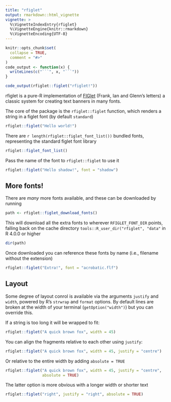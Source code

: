 ```yaml
---
title: "rfiglet"
output: rmarkdown::html_vignette
vignette: >
  %\VignetteIndexEntry{rfiglet}
  %\VignetteEngine{knitr::rmarkdown}
  %\VignetteEncoding{UTF-8}
---
```


```r
knitr::opts_chunk$set(
  collapse = TRUE,
  comment = "#>"
)
code_output <- function(x) {
  writeLines(c("```", x, "```"))
}
```

```r
code_output(rfiglet::figlet("rfiglet!"))
```

rfiglet is a pure-R implementation of [FIGlet](https://en.wikipedia.org/wiki/FIGlet) (Frank, Ian and Glenn's letters) a classic system for creating text banners in many fonts.

The core of the package is the `rfiglet::figlet` function, which renders a string in a figlet font (by default `standard`)

```r
rfiglet::figlet("Hello world!")
```

There are `r length(rfiglet::figlet_font_list())` bundled fonts, representing the standard figlet font library

```r
rfiglet::figlet_font_list()
```

Pass the name of the font to `rfiglet::figlet` to use it

```r
rfiglet::figlet("Hello shadow!", font = "shadow")
```

## More fonts!

There are *many* more fonts available, and these can be downloaded by running

```r
path <- rfiglet::figlet_download_fonts()
```

This will download all the extra fonts to wherever `RFIGLET_FONT_DIR` points, falling back on the cache directory `tools::R_user_dir("rfiglet", "data"` in R 4.0.0 or higher

```r
dir(path)
```

Once downloaded you can reference these fonts by name (i.e., filename without the extension)

```r
rfiglet::figlet("Extra!", font = "acrobatic.flf")
```

## Layout

Some degree of layout conrol is available via the arguments `justify` and `width`, powered by R's `strwrap` and `format` options. By default lines are broken at the width of your terminal (`getOption("width")`) but you can override this.

If a string is too long it will be wrapped to fit:

```r
rfiglet::figlet("A quick brown fox", width = 45)
```

You can align the fragments relative to each other using `justify`:

```r
rfiglet::figlet("A quick brown fox", width = 45, justify = "centre")
```

Or relative to the entire width by adding `absolute = TRUE`

```r
rfiglet::figlet("A quick brown fox", width = 45, justify = "centre",
                absolute = TRUE)
```

The latter option is more obvious with a longer width or shorter text

```r
rfiglet::figlet("right", justify = "right", absolute = TRUE)
```
